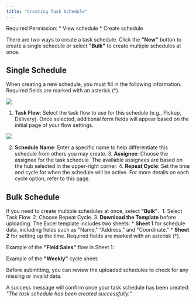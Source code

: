 ```yaml
---
title: "Creating Task Schedule"
---
```


Required Permission: \*   View schedule \*   Create schedule

There are two ways to create a task schedule. Click the **"New"** button to create a single schedule or select **"Bulk"** to create multiple schedules at once. <img src="https://t3837933.p.clickup-attachments.com/t3837933/72d6605a-ecf9-4f64-b132-2c0d196e6018/image.png" alt="" />

## Single Schedule

When creating a new schedule, you must fill in the following information. Required fields are marked with an asterisk (\*).

![](https://t3837933.p.clickup-attachments.com/t3837933/4ec90e32-ed39-4001-8b46-10f3b0ef2bd6/image.png)

1. **Task Flow**: Select the task flow to use for this schedule (e.g., Pickup, Delivery). Once selected, additional form fields will appear based on the initial page of your flow settings.

![](https://t3837933.p.clickup-attachments.com/t3837933/565aa620-1f75-472b-af5a-045fa8293dbc/image.png)

2. **Schedule Name**: Enter a specific name to help differentiate this schedule from others you may create. 3. **Assignee**: Choose the assignee for the task schedule. The available assignees are based on the hub selected in the upper-right corner. 4. **Repeat Cycle**: Set the time and cycle for when the schedule will be active. For more details on each cycle option, refer to this [page](https://doc.clickup.com/3837933/p/h/3n3zd-81962/aa00834626ae24f/3n3zd-83302).

## Bulk Schedule

If you need to create multiple schedules at once, select **"Bulk"**. <img src="https://t3837933.p.clickup-attachments.com/t3837933/134e2422-470e-442e-b62b-3ccf99f08964/image.png" alt="" /> 1. Select Task Flow. 2. Choose Repeat Cycle. 3. **Download the Template** before uploading. The Excel template includes two sheets: \*   **Sheet 1** for schedule data, including fields such as "Name," "Address," and "Coordinate." \*   **Sheet 2** for setting up the time. Required fields are marked with an asterisk (\*).

Example of the **"Field Sales"** flow in Sheet 1: <img src="https://t3837933.p.clickup-attachments.com/t3837933/2a8d04d8-f120-4174-bd77-42c1e6aa5734/image.png" alt="" />

Example of the **"Weekly"** cycle sheet: <img src="https://t3837933.p.clickup-attachments.com/t3837933/f4513c98-93e8-4b1b-9a7b-b011ed7ff10e/image.png" alt="" />

Before submitting, you can review the uploaded schedules to check for any missing or invalid data.<img src="https://t3837933.p.clickup-attachments.com/t3837933/120cdc63-c7cb-4079-843f-1876fee47a0a/image.png" alt="" />

A success message will confirm once your task schedule has been created: _"The task schedule has been created successfully."_ <img src="https://t3837933.p.clickup-attachments.com/t3837933/eddf8b8a-7124-4ea6-8d3a-b2921c7bd918/image.png" alt="" />